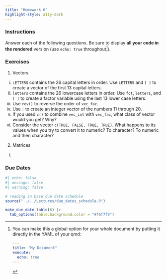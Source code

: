 ```yaml
---
title: "Homework 6"
highlight-style: a11y-dark
---
```


### Instructions
Answer each of the following questions. Be sure to display **all your code in the rendered** version (use `echo: true` throughout[^longnote]). 

[^longnote]: You can make this a global option for your whole document by putting it directly in the YAML of your qmd:

    ```YAML
    ---
    title: "My Document"
    execute:
      echo: true
    ---
    ```

### Exercises
1. Vectors
  i. `LETTERS` contains the 26 capital letters in order. Use `LETTERS` and `[ ]` to create a vector of the first 13 capital letters.
  ii. `letters` contains the 26 lowercase letters in order. Use `fct`, `letters`, and `[ ]` to create a factor variable using the last 13 lower case letters.
  iii. Use `rev()` to reverse the order of `vec_fac`.
  iv. Use `:` to create an integer vector of the numbers 11 through 20.
  v. If you used `c()` to combine `vec_int` with `vec_fac`, what class of vector would you get? Why?
  vi. Consider the vector `c(TRUE, FALSE, TRUE, TRUE)`. What happens to its values when you try to convert it to numeric? To character? To numeric and then character?
  
2. Matrices
  i. 



### Due Dates

```r
#| echo: false
#| message: false
#| warning: false

# reading in base due date schedule
source("../../Lectures/due_dates_schedule.R")

make_due_date_table(6) |> 
  tab_options(table.background.color = "#f6f7f9")
```